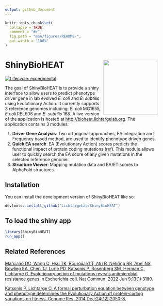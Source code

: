 ```yaml
---
output: github_document
---
```


<!-- README.md is generated from README.Rmd. Please edit that file -->

```r
knitr::opts_chunk$set(
  collapse = TRUE,
  comment = "#>",
  fig.path = "man/figures/README-",
  out.width = "100%"
)
```

# ShinyBioHEAT <img src='inst/app/www/favicon.ico' align="right" height="180" >

<!-- badges: start -->
[![Lifecycle: experimental](https://img.shields.io/badge/lifecycle-experimental-orange.svg)](https://lifecycle.r-lib.org/articles/stages.html#experimental)
<!-- badges: end -->

The goal of ShinyBioHEAT is to provide a shiny interface to allow users to predict phenotype driver gene in lab evolved *E. coli* and *B. subtilis* using Evolutionary Action. It currently supports 3 reference genomes including: *E. coli* MG1655, *E.coli* REL606 and *B. subtilis* 168. A live version of the application is hosted at [http://bioheat.lichtargelab.org](http://bioheat.lichtargelab.org).
The application contains 3 modules:

1. **Driver Gene Analysis**: Two orthogonal approaches, EA integration and Frequency based method, are used to identify phenotype driven genes.
2. **Quick EA search**: EA (Evolutionary Action) scores predicts the functional impact of protein coding mutations ([ref](https://genome.cshlp.org/content/24/12/2050.long)). This module allows user to quickly search the EA score of any given mutations in the selected reference genome.
3. **Structure Viewer**: Mapping mutation data and EA/ET scores to AlphaFold structures.

## Installation

You can install the development version of ShinyBioHEAT like so:

```r
devtools::install_github("LichtargeLab/ShinyBioHEAT")
```

## To load the shiny app

```r
library(ShinyBioHEAT)
run_app()
```

## Related References

[Marciano DC, Wang C, Hsu TK, Bourquard T, Atri B, Nehring RB, Abel NS, Bowling EA, Chen TJ, Lurie PD, Katsonis P, Rosenberg SM, Herman C, Lichtarge O. Evolutionary action of mutations reveals antimicrobial resistance genes in Escherichia coli. Nat Commun. 2022 Jun 9;13(1):3189.](https://www.nature.com/articles/s41467-022-30889-1)

[Katsonis P, Lichtarge O. A formal perturbation equation between genotype and phenotype determines the Evolutionary Action of protein-coding variations on fitness. Genome Res. 2014 Dec;24(12):2050-8.](https://genome.cshlp.org/content/24/12/2050.long)
